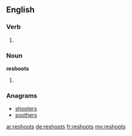==English==

===Verb===
{{head|en}}

# {{en-third-person singular of|reshoot}}

===Noun===
'''reshoots'''
# {{plural of|reshoot}}

===Anagrams===
* [[shooters#English|shooters]]
* [[soothers#English|soothers]]

[[ar:reshoots]]
[[de:reshoots]]
[[fr:reshoots]]
[[my:reshoots]]